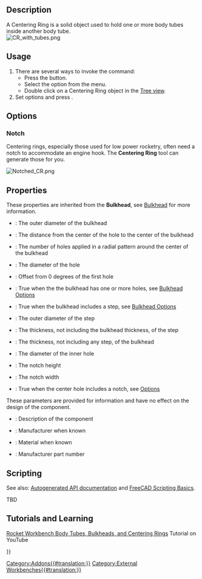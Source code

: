 <languages/>
<translate>

<!--T:1-->
{{Docnav
|[[Rocket_BodyTube|Body Tube]]
|[[Rocket_Bulkhead|Bulkhead]]
|[[Rocket_Workbench|Rocket Workbench]]
|IconL=Rocket_BodyTube.svg
|IconR=Rocket_Bulkhead.svg
|IconC=RocketWorkbench.svg
}}

<!--T:2-->
{{GuiCommand
|Name=Rocket CenteringRing
|MenuLocation=Rocket → Centering Ring
|Workbenches=[[Rocket_Workbench|Rocket Workbench]]
|Version=0.19
}}

== Description == <!--T:3-->

<!--T:4-->
A Centering Ring is a solid object used to hold one or more body tubes inside another body tube.<br>

</translate>
[[File:CR_with_tubes.png]]
<translate>
<!--T:5-->
{{Caption|Conical}}

== Usage == <!--T:6-->

<!--T:7-->
# There are several ways to invoke the command: 
#* Press the {{Button|[[Image:Rocket_CenteringRing.svg|16px]] [[Rocket_CenteringRing|Centering Ring]]}} button.
#* Select the {{MenuCommand|Rocket → [[Image:Rocket_CenteringRing.svg|16px]] Centering Ring}} option from the menu.
#* Double click on a Centering Ring object in the [[Tree_view|Tree view]].
# Set options and press {{Button|OK}}.

== Options == <!--T:8-->

=== Notch === <!--T:9-->

<!--T:10-->
Centering rings, especially those used for low power rocketry, often need a notch to accommodate an engine hook. The '''Centering Ring''' tool can generate those for you.

</translate>
[[File:Notched_CR.png]]
<translate>
<!--T:11-->
{{Caption|Centering ring with an engine hook notch}}

== Properties == <!--T:12-->

<!--T:16-->
{{TitleProperty|Bulkhead}}

<!--T:17-->
These properties are inherited from the '''Bulkhead''', see [[Rocket_Bulkhead|Bulkhead]] for more information.

<!--T:18-->
* {{PropertyData|Diameter}}: The outer diameter of the bulkhead
* {{PropertyData|Hole Center}}: The distance from the center of the hole to the center of the bulkhead
* {{PropertyData|Hole Count}}: The number of holes applied in a radial pattern around the center of the bulkhead
* {{PropertyData|Hole Diameter}}: The diameter of the hole
* {{PropertyData|Hole Offset}}: Offset from 0 degrees of the first hole
* {{PropertyData|Holes}}: True when the the bulkhead has one or more holes, see [[Rocket_Bulkhead#Options|Bulkhead Options]]
* {{PropertyData|Step}}: True when the bulkhead includes a step, see [[Rocket_Bulkhead#Options|Bulkhead Options]]
* {{PropertyData|Step Diameter}}: The outer diameter of the step
* {{PropertyData|Step Thickness}}: The thickness, not including the bulkhead thickness, of the step
* {{PropertyData|Thickness}}: The thickness, not including any step, of the bulkhead

<!--T:19-->
{{TitleProperty|Centering Ring}}

<!--T:20-->
* {{PropertyData|Center Diameter}}: The diameter of the inner hole
* {{PropertyData|Notch Height}}: The notch height
* {{PropertyData|Notch Width}}: The notch width
* {{PropertyData|Notched}}: True when the center hole includes a notch, see [[#Options|Options]]

<!--T:13-->
{{TitleProperty|Rocket Component}}

<!--T:14-->
These parameters are provided for information and have no effect on the design of the component.

<!--T:15-->
* {{PropertyData|Description}}: Description of the component
* {{PropertyData|Manufacturer}}: Manufacturer when known
* {{PropertyData|Material}}: Material when known
* {{PropertyData|Part Number}}: Manufacturer part number

== Scripting == <!--T:21-->

<!--T:22-->
See also: [https://freecad.github.io/SourceDoc/ Autogenerated API documentation] and [[FreeCAD_Scripting_Basics|FreeCAD Scripting Basics]].

<!--T:23-->
TBD

== Tutorials and Learning == <!--T:24-->

<!--T:25-->
[https://youtu.be/xi7acpw3eDA Rocket Workbench Body Tubes, Bulkheads, and Centering Rings] Tutorial on YouTube


<!--T:26-->
{{Docnav
|[[Rocket_BodyTube|Body Tube]]
|[[Rocket_Bulkhead|Bulkhead]]
|[[Rocket_Workbench|Rocket Workbench]]
|IconL=Rocket_BodyTube.svg
|IconR=Rocket_Bulkhead.svg
|IconC=RocketWorkbench.svg
}}

</translate>
{{Userdocnavi{{#translation:}}}}
[[Category:Addons{{#translation:}}]]
[[Category:External Workbenches{{#translation:}}]]